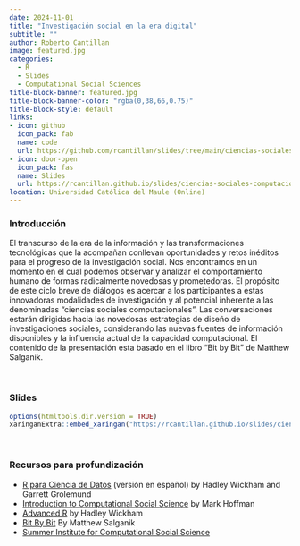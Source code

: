 ```yaml
---
date: 2024-11-01
title: "Investigación social en la era digital"
subtitle: ""
author: Roberto Cantillan
image: featured.jpg
categories:
  - R
  - Slides
  - Computational Social Sciences
title-block-banner: featured.jpg
title-block-banner-color: "rgba(0,38,66,0.75)"
title-block-style: default
links:
- icon: github
  icon_pack: fab
  name: code
  url: https://github.com/rcantillan/slides/tree/main/ciencias-sociales-computacionales
- icon: door-open
  icon_pack: fas
  name: Slides
  url: https://rcantillan.github.io/slides/ciencias-sociales-computacionales/intro/#1
location: Universidad Católica del Maule (Online)
---
```


### Introducción

El transcurso de la era de la información y las transformaciones tecnológicas que la acompañan conllevan oportunidades y retos inéditos para el progreso de la investigación social. Nos encontramos en un momento en el cual podemos observar y analizar el comportamiento humano de formas radicalmente novedosas y prometedoras. El propósito de este ciclo breve de diálogos es acercar a los participantes a estas innovadoras modalidades de investigación y al potencial inherente a las denominadas "ciencias sociales computacionales". Las conversaciones estarán dirigidas hacia las novedosas estrategias de diseño de investigaciones sociales, considerando las nuevas fuentes de información disponibles y la influencia actual de la capacidad computacional. El contenido de la presentación esta basado en el libro "Bit by Bit" de Matthew Salganik.

   

### Slides

```r
options(htmltools.dir.version = TRUE)
xaringanExtra::embed_xaringan("https://rcantillan.github.io/slides/ciencias-sociales-computacionales/intro/", ratio = "16:9")
```

   

### Recursos para profundización

-   [R para Ciencia de Datos](https://es.r4ds.hadley.nz/) (versión en español) by Hadley Wickham and Garrett Grolemund
-   [Introduction to Computational Social Science](https://bookdown.org/markhoff/css/) by Mark Hoffman  
-   [Advanced R](https://adv-r.hadley.nz/) by Hadley Wickham  
-   [Bit By Bit](https://www.bitbybitbook.com/) By Matthew Salganik  
-   [Summer Institute for Computational Social Science](https://sicss.io/)

   
